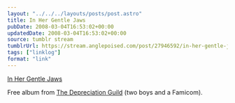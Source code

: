 ```yaml
---
layout: "../../../layouts/posts/post.astro"
title: In Her Gentle Jaws
pubDate: 2008-03-04T16:53:02+00:00
updatedDate: 2008-03-04T16:53:02+00:00
source: tumblr stream
tumblrUrl: https://stream.anglepoised.com/post/27946592/in-her-gentle-jaws
tags: ["linklog"]
format: "link"
---
```


[In Her Gentle Jaws][1]

Free album from [The Depreciation Guild][2] (two boys and a Famicom).

[1]: http://www.inhergentlejaws.com/
[2]: https://thedepreciationguild.bandcamp.com/
